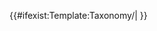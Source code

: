 <includeonly>{{#ifexist:Template:Taxonomy/{{{1}}}|{{Taxonomy/{{{1}}}|machine code=dagger}} }}</includeonly><noinclude>{{documentation|Template:Don't edit this line/doc}}</noinclude>